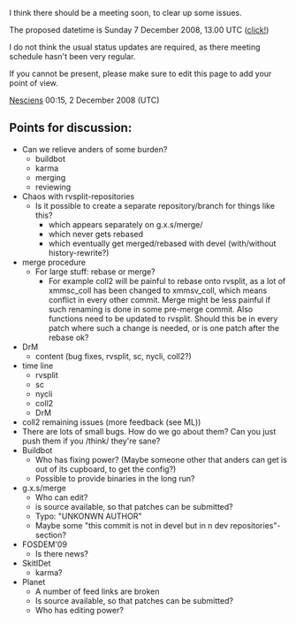 I think there should be a meeting soon, to clear up some issues.

The proposed datetime is Sunday 7 December 2008, 13.00 UTC ([http://www.timeanddate.com/worldclock/fixedtime.html?month=12&day=7&year=2008&hour=13&min=0&sec=0&p1=0&sort=0 click!])


I do not think the usual status updates are required, as there meeting schedule hasn't been very regular.

If you cannot be present, please make sure to edit this page to add your point of view.

[[User:Nesciens|Nesciens]] 00:15, 2 December 2008 (UTC)

== Points for discussion: ==
* Can we relieve anders of some burden?
** buildbot
** karma
** merging
** reviewing
* Chaos with rvsplit-repositories
** Is it possible to create a separate repository/branch for things like this?
*** which appears separately on g.x.s/merge/
*** which never gets rebased
*** which eventually get merged/rebased with devel (with/without history-rewrite?)
* merge procedure
** For large stuff: rebase or merge?
*** For example coll2 will be painful to rebase onto rvsplit, as a lot of xmmsc_coll has been changed to xmmsv_coll, which means conflict in every other commit. Merge might be less painful if such renaming is done in some pre-merge commit. Also functions need to be updated to rvsplit. Should this be in every patch where such a change is needed, or is one patch after the rebase ok?
* DrM 
** content (bug fixes, rvsplit, sc, nycli, coll2?)
* time line
** rvsplit
** sc
** nycli
** coll2
** DrM
* coll2 remaining issues (more feedback (see ML))
* There are lots of small bugs. How do we go about them? Can you just push them if you /think/ they're sane?
* Buildbot
** Who has fixing power? (Maybe someone other that anders can get is out of its cupboard, to get the config?)
** Possible to provide binaries in the long run?
* g.x.s/merge
** Who can edit?
** is source available, so that patches can be submitted?
** Typo: "UNKONWN AUTHOR"
** Maybe some "this commit is not in devel but in n dev repositories"-section?
* FOSDEM'09
** Is there news?
* SkitIDet
** karma?
* Planet
** A number of feed links are broken
** Is source available, so that patches can be submitted?
** Who has editing power?